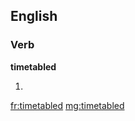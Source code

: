 ==English==

===Verb===
'''timetabled'''

# {{past of|timetable}}

[[fr:timetabled]]
[[mg:timetabled]]